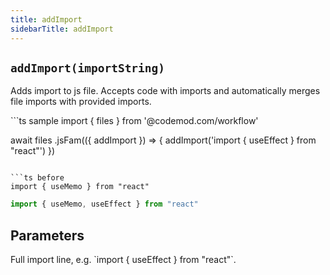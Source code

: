 ```yaml
---
title: addImport
sidebarTitle: addImport
---
```


## `addImport(importString)`

Adds import to js file.
Accepts code with imports and automatically merges file imports with provided imports.

<CodeGroup>
```ts sample
import { files } from '@codemod.com/workflow'

await files
    .jsFam(({ addImport }) => {
        addImport('import { useEffect } from "react"')
    })
```

```ts before
import { useMemo } from "react"
```

```ts after
import { useMemo, useEffect } from "react"
```
</CodeGroup>

## Parameters
<ResponseField name="importString" type="string" required>
    Full import line, e.g. `import { useEffect } from "react"`.
</ResponseField>